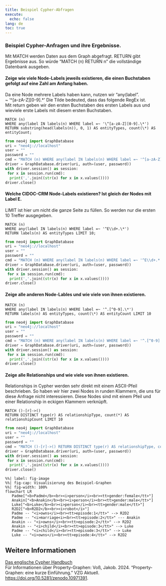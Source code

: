```yaml
---
title: Beispiel Cypher-Abfragen
execute:
  echo: false
lang: de
toc: true
---
```


### Beispiel Cypher-Anfragen und ihre Ergebnisse. 
Mit MATCH werden Daten aus dem Graph abgefragt.
RETURN gibt Ergebnisse aus. So würde "MATCH (n) RETURN n" die vollständige Datenbank ausgeben.

#### Zeige wie viele Node-Labels jeweils existieren, die einen Buchstaben gefolgt auf eine Zahl am Anfang haben.
Da eine Node mehrere Labels haben kann, nutzen wir "any(label".  
\~ '\^[a-zA-Z][0-9].\*' Die Tilde bedeuted, dass das folgende RegEx ist.  
Mit return geben wir den ersten Buchstaben des ersten Labels aus und wieviele erste Labels mit diesem ersten Buchstaben.

```cypher
MATCH (n)  
WHERE any(label IN labels(n) WHERE label =~ '\^[a-zA-Z][0-9].\*')  
RETURN substring(head(labels(n)), 0, 1) AS entityTypes, count(\*) AS entityCount;
```

```python
from neo4j import GraphDatabase
uri = "neo4j://localhost"
user = ""
password = ""
cmd = "MATCH (n) WHERE any(label IN labels(n) WHERE label =~ '^[a-zA-Z][0-9].*') RETURN substring(head(labels(n)), 0, 1) AS entityTypes, count(*) AS entityCount;"
driver = GraphDatabase.driver(uri, auth=(user, password))
with driver.session() as session:
 for x in session.run(cmd):
  print(','.join((str(x) for x in x.values())))
driver.close()
```

#### Welche CIDOC-CRM Node-Labels existieren? Ist gleich der Nodes mit Label E.
LIMIT ist hier um nicht die ganze Seite zu füllen. So werden nur die ersten 10 Treffer ausgegeben.

```cypher
MATCH (n)  
WHERE any(label IN labels(n) WHERE label =~ '^E\\d+.\*')  
RETURN labels(n) AS entityTypes LIMIT 10;
```

```python
from neo4j import GraphDatabase
uri = "neo4j://localhost"
user = ""
password = ""
cmd = "MATCH (n) WHERE any(label IN labels(n) WHERE label =~ '^E\\d+.*') RETURN labels(n) AS entityTypes LIMIT 10;"
driver = GraphDatabase.driver(uri, auth=(user, password))
with driver.session() as session:
 for x in session.run(cmd):
  print(','.join((str(x) for x in x.values())))
driver.close()
```

#### Zeige alle anderen Node-Lables und wie viele von ihnen existieren.

```cypher
MATCH (n)  
WHERE any(label IN labels(n) WHERE label =~ '^.[^0-9].\*')  
RETURN labels(n) AS entityTypes, count(\*) AS entityCount LIMIT 10
```

```python
from neo4j import GraphDatabase
uri = "neo4j://localhost"
user = ""
password = ""
cmd = "MATCH (n) WHERE any(label IN labels(n) WHERE label =~ '^.[^0-9].*') RETURN labels(n) AS entityTypes, count(*) AS entityCount LIMIT 10;"
driver = GraphDatabase.driver(uri, auth=(user, password))
with driver.session() as session:
 for x in session.run(cmd):
  print(','.join((str(x) for x in x.values())))
driver.close()
```


#### Zeige alle Relationships und wie viele von ihnen existieren.
Relationships in Cypher werden sehr direkt mit einem ASCII-Pfeil beschrieben. So haben wir hier zwei Nodes in runden Klammern, die uns für diese Anfrage nicht interessieren. Diese Nodes sind mit einem Pfeil und einer Relationship in eckigen Klammern verknüpft.

```cypher
MATCH ()-[r]->()  
RETURN DISTINCT type(r) AS relationshipType, count(*) AS relationshipCount LIMIT 10
```

```python
from neo4j import GraphDatabase
uri = "neo4j://localhost"
user = ""
password = ""
cmd = "MATCH ()-[r]->() RETURN DISTINCT type(r) AS relationshipType, count(*) AS relationshipCount LIMIT 10;"
driver = GraphDatabase.driver(uri, auth=(user, password))
with driver.session() as session:
 for x in session.run(cmd):
  print(','.join((str(x) for x in x.values())))
driver.close()
```


```mermaid
%%| label: fig-image
%%| fig-cap: Visualisierung des Beispiel-Graphen
%%| fig-width: 100%
flowchart LR
   Padme["<b>Padmé</b><br><i>person</i><br><tt>gender:female</tt>"]
   Anakin["<b>Anakin</b><br><i>person</i><br><tt>gender:male</tt>"]              
   Luke["<b>Luke</b><br><i>person</i><br><tt>gender:male</tt>"]
   R2D2["<b>R2D2</b><br><i>robot</i>"]
   Padme -- "<i>owns</i><br><tt>episode:1</tt>" --> R2D2
   Padme -- "<i>marriage<i><br><tt>episode:2</tt>" --- Anakin
   Anakin -- "<i>owns</i><br><tt>episode:2</tt>" --> R2D2
   Anakin -- "<i>child</i><br><tt>episode:3</tt>" --> Luke
   Padme -- "<i>child</i><br><tt>episode:3</tt>" --> Luke      
   Luke -- "<i>owns</i><br><tt>episode:4</tt>" --> R2D2
```

## Weitere Informationen

[Das englische Cypher Handbuch](https://neo4j.com/docs/cypher-manual/current/introduction/)  
Für Informationen über Property-Graphen: Voß, Jakob. 2024. “Property-Graphen: eine kurze Einführung.” VZG Aktuell. [https://doi.org/10.5281/zenodo.10971391](https://doi.org/10.5281/zenodo.10971391). 

